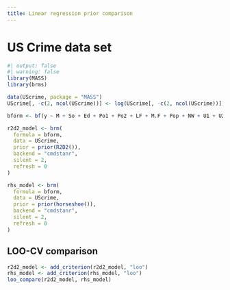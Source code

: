 ```yaml
---
title: Linear regression prior comparison
---
```


# US Crime data set

```r
#| output: false
#| warning: false
library(MASS)
library(brms)

data(UScrime, package = "MASS")
UScrime[, -c(2, ncol(UScrime))] <- log(UScrime[, -c(2, ncol(UScrime))])

bform <- bf(y ~ M + So + Ed + Po1 + Po2 + LF + M.F + Pop + NW + U1 + U2 + GDP + Ineq + Prob + Time, family = "gaussian")

r2d2_model <- brm(
  formula = bform,
  data = UScrime,
  prior = prior(R2D2()),
  backend = "cmdstanr",
  silent = 2,
  refresh = 0
)

rhs_model <- brm(
  formula = bform,
  data = UScrime,
  prior = prior(horseshoe()),
  backend = "cmdstanr",
  silent = 2,
  refresh = 0
)
```

## LOO-CV comparison

```r
r2d2_model <- add_criterion(r2d2_model, "loo")
rhs_model <- add_criterion(rhs_model, "loo")
loo_compare(r2d2_model, rhs_model)
```

